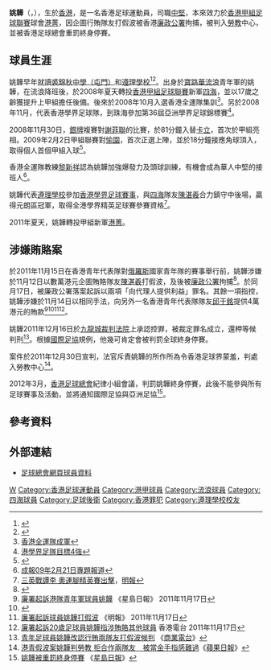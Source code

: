 {{noteTA
|1=zh-hans:假球;zh-hant:假波;
}}
{{Football player infobox
| playername = 姚韡
| image = 
| fullname = 姚韡
| englishfullname = Iu, Wai
| height = 1.85米
| weight = 72公斤
| nickname = 
| dateofbirth = {{birth date and age|1991|11|9}}
| cityofbirth = {{BHKG}}
| countryofbirth = 
| currentclub = 已退役，終身停賽
| clubnumber = -
| position = 中堅
| youthyears = 2006–2008
| youthclubs = [[香港流浪足球會|寶路華流浪]] 
| years =  2008–2011<br>2011
| clubs = [[四海體育會|四海]]<br>[[港菁|港菁]] 
| caps(goals) =4（2）<br>1（0）
| nationalyears = 2008–2011
| nationalteam = [[香港足球代表隊|香港U20]]
| nationalcaps(goals) =8（3）
| pcupdate = 
| ntupdate = 
}}

'''姚韡'''（{{lang-en|Iu Wai}}，{{bd|1991年|11月9日|catIdx=I}}），生於[[香港|香港]]，是一名香港足球運動員，司職[[中堅|中堅]]，本來效力於[[香港甲組足球聯賽|香港甲組足球聯賽]]球會[[港菁|港菁]]，因企圖行賄隊友打假波被香港[[廉政公署|廉政公署]]拘捕，被判入[[勞教|勞教]]中心，並被香港足球總會重罰終身停賽。

==球員生涯==
姚韡早年就讀[[裘錦秋中學（屯門）|裘錦秋中學（屯門）]]和[[遵理學校|遵理學校]]<ref>{{cite web |url=http://www.jcctm.edu.hk/~subj_pe/source/2007-2008hero.pdf |title=2007-2008 年度體育科英雄榜 |last= |first= |date=2008 |website= |publisher=裘錦秋中學（屯門） |access-date=2020-08-28 |quote= }}{{Dead link}}</ref><ref>{{cite web |url=http://www.hkssf-ext.org.hk/external/Past%20Results/Jing%20Ying/JY%2010-11/All%20Results1011.pdf |title=2010–2011 年度全港學界精英乒乓球比賽 |last= |first= |date=2010 |website= |publisher=香港學界體育聯會 |access-date=2020-08-28|quote=}}</ref>。出身於[[香港流浪足球會|寶路華流浪]]青年軍的姚韡，在流浪降班後，於2008年夏天轉投[[香港甲組足球聯賽|香港甲組足球聯賽]]新軍[[四海體育會|四海]]，並以17歲之齡獲提升上甲組擔任後備。後來於2008年10月入選香港全運隊集訓<ref>[http://hk.myblog.yahoo.com/chairman-blog/article?mid=2505 香港全運隊成軍]</ref>。另於2008年11月，代表香港學界足球隊，到珠海參加第36屆亞洲學界足球錦標賽<ref>[http://www.takungpao.com.hk/news/08/11/11/WF-988431.htm 港學界足隊目標4強]{{dead link|date=2017年12月 |bot=InternetArchiveBot |fix-attempted=yes }}</ref>。

2008年11月30日，[[香港足球高級銀牌賽|銀牌]]複賽對[[香港謝菲聯|謝菲聯]]的比賽，於81分鐘入替[[卡立|卡立]]，首次於甲組亮相。2009年2月2日甲組聯賽對[[愉園體育會|愉園]]，首次正選上陣，並於18分鐘接應角球頂入，取得個人首個甲組入球<ref>{{Cite web |url=http://www.fourwayathletics.com/match03022009.html |title=四海三球擊敗愉園 升上聯賽第三 |access-date=2009-02-12 |archive-date=2009-02-10 |archive-url=https://web.archive.org/web/20090210130319/http://fourwayathletics.com/match03022009.html |dead-url=yes }}</ref>。

香港全運隊教練[[黎新祥|黎新祥]]認為姚韡加強爆發力及頭球訓練，有機會成為華人中堅的接班人<ref>[http://www.singpao.com/NewsArticle.aspx?NewsID=2193&Lang=tc 成報09年2月21日專題報道]{{dead link|date=2017年12月 |bot=InternetArchiveBot |fix-attempted=yes }}</ref>。

姚韡代表[[遵理學校|遵理學校]]參加[[香港學界足球賽事|香港學界足球賽事]]，與[[四海體育會|四海]]隊友[[陳湛羲|陳湛羲]]合力鎮守中後場，贏得元朗區冠軍，取得全港學界精英足球賽參賽資格<ref>[http://hk.sports.yahoo.com/article/local/1056311.html 三英戰譚李 奧運腳精英賽出擊]，[[明報|明報]]</ref>。

2011年夏天，姚韡轉投甲組新軍[[港菁|港菁]]。

==涉嫌賄賂案==
於2011年11月15日在香港青年代表隊對[[俄羅斯|俄羅斯]]國家青年隊的賽事舉行前，姚韡涉嫌於11月12日以數萬港元企圖賄賂隊友[[陳湛羲|陳湛羲]]打假波，及後被[[廉政公署_(香港)|廉政公署]]拘捕<ref>{{Cite web |url=http://hk.apple.nextmedia.com/template/apple/art_main.php?iss_id=20111117&sec_id=4104&subsec_id=11867&art_id=15809018 |title=港足明日之星涉打假波 |accessdate=2011-11-17 |archive-date=2011-11-19 |archive-url=https://web.archive.org/web/20111119225157/http://hk.apple.nextmedia.com/template/apple/art_main.php?iss_id=20111117&sec_id=4104&subsec_id=11867&art_id=15809018 |dead-url=no }}</ref>。於同月17日，被廉政公署落案起訴以兩項「向代理人提供利益」罪名。其餘一項指控，姚韡涉嫌於11月14日以相同手法，向另外一名香港青年代表隊隊友[[邱于銘|邱于銘]]提供4萬港元的賄款<ref>[http://hk.news.yahoo.com/廉署起訴港隊青年軍球員姚韡-102500845.html 廉署起訴港隊青年軍球員姚韡] 《星島日報》 2011年11月17日</ref><ref>{{Cite web |url=http://hk.news.yahoo.com/%E6%B8%AF%E9%9D%92%E7%90%83%E5%93%A1%E5%A7%9A%E9%9F%A1%E8%A2%AB%E6%8E%A7%E8%B3%84%E8%B3%82%E5%85%A9%E9%9A%8A%E5%8F%8B%E6%89%93%E5%81%87%E6%B3%A2-103800069.html |title=港青球員姚韡被控賄賂兩隊友打假波 |accessdate=2020-10-06 |archive-date=2016-03-17 |archive-url=https://web.archive.org/web/20160317094101/https://hk.news.yahoo.com/%E6%B8%AF%E9%9D%92%E7%90%83%E5%93%A1%E5%A7%9A%E9%9F%A1%E8%A2%AB%E6%8E%A7%E8%B3%84%E8%B3%82%E5%85%A9%E9%9A%8A%E5%8F%8B%E6%89%93%E5%81%87%E6%B3%A2-103800069.html |dead-url=no }}</ref><ref>[http://hk.news.yahoo.com/廉署起訴球員姚韡打假波-105214801.html 廉署起訴球員姚韡打假波] {{Wayback|url=http://hk.news.yahoo.com/%E5%BB%89%E7%BD%B2%E8%B5%B7%E8%A8%B4%E7%90%83%E5%93%A1%E5%A7%9A%E9%9F%A1%E6%89%93%E5%81%87%E6%B3%A2-105214801.html |date=20111228135944 }} 《明報》 2011年11月17日</ref><ref>[http://hk.news.yahoo.com/廉署起訴20歲足球員姚韡指涉賄賂其他球員-105300124.html 廉署起訴20歲足球員姚韡指涉賄賂其他球員] 香港電台 2011年11月17日</ref>。

姚韡2011年12月16日於[[九龍城裁判法院|九龍城裁判法院]]上承認控罪，被裁定罪名成立，還柙等候判刑<ref>[http://hk.news.yahoo.com/%E9%9D%92%E5%B9%B4%E8%B6%B3%E7%90%83%E5%93%A1%E5%A7%9A%E9%9F%A1%E6%94%B9%E8%AA%8D%E8%A1%8C%E8%B3%84%E5%85%A9%E9%9A%8A%E5%8F%8B%E6%89%93%E5%81%87%E6%B3%A2%E5%80%99%E5%88%A4-072400378.html 青年足球員姚韡改認行賄兩隊友打假波候判] {{Wayback|url=http://hk.news.yahoo.com/%E9%9D%92%E5%B9%B4%E8%B6%B3%E7%90%83%E5%93%A1%E5%A7%9A%E9%9F%A1%E6%94%B9%E8%AA%8D%E8%A1%8C%E8%B3%84%E5%85%A9%E9%9A%8A%E5%8F%8B%E6%89%93%E5%81%87%E6%B3%A2%E5%80%99%E5%88%A4-072400378.html |date=20120225104741 }}《[[商業電台|商業電台]]》</ref>。根據[[國際足協|國際足協]]規例，他幾可肯定會被判罰全球終身停賽。

案件於2011年12月30日宣判，法官斥責姚韡的所作所為令香港足球界蒙羞，判處入勞教中心<ref>[http://hk.apple.nextmedia.com/template/apple/art_main.php?iss_id=20111231&sec_id=4104&subsec_id=12740&art_id=15941039 港青假波案姚韡判勞教 拒合作兩隊友　被當金手指感難過]《[[蘋果日報|蘋果日報]]》</ref>。

2012年3月，[[香港足球總會|香港足球總會]]紀律小組會議，判罰姚韡終身停賽，此後不能參與所有足球賽事及活動，並將通知國際足協與亞洲足協<ref>[https://hk.news.yahoo.com/%E5%A7%9A%E9%9F%A1%E8%A2%AB%E9%87%8D%E7%BD%B0%E7%B5%82%E8%BA%AB%E5%81%9C%E8%B3%BD-223000436--spt.html 姚韡被重罰終身停賽] {{Wayback|url=https://hk.news.yahoo.com/%E5%A7%9A%E9%9F%A1%E8%A2%AB%E9%87%8D%E7%BD%B0%E7%B5%82%E8%BA%AB%E5%81%9C%E8%B3%BD-223000436--spt.html |date=20140426234735 }}《[[星島日報|星島日報]]》</ref>。

==參考資料==
<div class="references-small">
<references/>
</div>

==外部連結==
* [http://www.hkfa.com/zh-hk/player_view.php?player_id=6225 足球總會網頁球員資料]{{Wayback|url=http://www.hkfa.com/zh-hk/player_view.php?player_id=6225 |date=20090207101059 }}

{{DEFAULTSORT:Iu Wai}} 
[[Category:姚姓|W]]
[[Category:香港足球運動員|Category:香港足球運動員]]
[[Category:港甲球員|Category:港甲球員]]
[[Category:流浪球員|Category:流浪球員]]
[[Category:四海球員|Category:四海球員]]
[[Category:足球後衛|Category:足球後衛]]
[[Category:香港罪犯|Category:香港罪犯]]
[[Category:遵理學校校友|Category:遵理學校校友]]